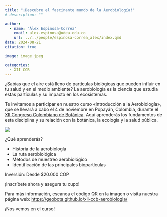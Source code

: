 ```yaml
---
title: "¡Descubre el fascinante mundo de la Aerobiología!"
# description: ""

author: 
  - name: "Álex Espinosa-Correa"
    email: alex.espinosa@udea.edu.co
    url: ../../people/espinosa-correa_alex/index.qmd
date: 2024-08-21
citation: true

image: image.jpeg

categories:
  - XII CCB
---
```


¿Sabías que el aire está lleno de partículas biológicas que pueden influir en tu salud y en el medio ambiente? La aerobiología es la ciencia que estudia estas partículas y su impacto en los ecosistemas.

Te invitamos a participar en nuestro curso «Introducción a la Aerobiología», que se llevará a cabo el 4 de noviembre en Popayán, Colombia, durante el [XII Congreso Colombiano de Botánica](https://congresobotanica.org). Aquí aprenderás los fundamentos de esta disciplina y su relación con la botánica, la ecología y la salud pública. 

![](image.jpeg){fig-align="center" fig-alt="Imagen promocional del curso «Introducción a la Aerobiología» en el XII Congreso Colombiano de Botánica. En la parte superior izquierda, el logo del congreso, acompañado de imágenes de granos de polen. A la derecha, un código QR que dirige a la página web del curso. El texto central destaca dice: «Introducción a la aerobiología. Popayán, Colombia. Noviembre 4. Desde $20.000 COP. ¿Sabías que el estudio de las partículas de origen biológico presentes en el aire se llama aerobiología? ¡Aprende más inscribiéndote en nuestro curso!». En la parte inferior, aparecen los logos de las instituciones organizadoras."}

¿Qué aprenderás?

-   Historia de la aerobiología
-   La ruta aerobiológica
-   Métodos de muestreo aerobiológico
-   Identificación de las principales biopartículas

Inversión: Desde $20.000 COP

¡Inscríbete ahora y asegura tu cupo!

Para más información, escanea el código QR en la imagen o visita nuestra página web: <https://geobota.github.io/xii-ccb-aerobiologia/>

¡Nos vemos en el curso!

